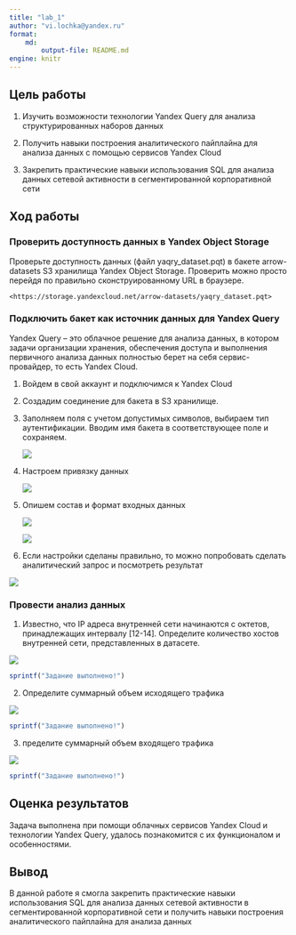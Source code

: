 ---
title: "lab_1"
author: "vi.lochka@yandex.ru"
format: 
    md:
        output-file: README.md
engine: knitr
---

## Цель работы

1. Изучить возможности технологии Yandex Query для анализа структурированных наборов данных

2. Получить навыки построения аналитического пайплайна для анализа данных с помощью сервисов Yandex Cloud

3. Закрепить практические навыки использования SQL для анализа данных сетевой активности в сегментированной корпоративной сети

## Ход работы

### Проверить доступность данных в Yandex Object Storage

Проверьте доступность данных (файл yaqry_dataset.pqt) в бакете arrow-datasets S3 хранилища Yandex Object Storage. Проверить можно просто перейдя по правильно сконструированному URL в браузере.

    <https://storage.yandexcloud.net/arrow-datasets/yaqry_dataset.pqt>

### Подключить бакет как источник данных для Yandex Query

Yandex Query -- это облачное решение для анализа данных, в котором задачи организации хранения, обеспечения доступа и выполнения первичного анализа данных полностью берет на себя сервис-провайдер, то есть Yandex Cloud.

1. Войдем в свой аккаунт и подключимся к Yandex Cloud

2. Создадим соединение для бакета в S3 хранилище.

3. Заполняем поля с учетом допустимых символов, выбираем тип аутентификации. Вводим имя бакета в соответствующее поле и сохраняем.

    ![](https://github.com/vikulek/Threat_Hunting_3/blob/master/lab_1/screens/photo_1.jpg)

4. Настроем привязку данных

    ![](https://github.com/vikulek/Threat_Hunting_3/blob/master/lab_1/screens/photo_2.jpg)

5. Опишем состав и формат входных данных

    ![](https://github.com/vikulek/Threat_Hunting_3/blob/master/lab_1/screens/photo_3.jpg)

    ![](https://github.com/vikulek/Threat_Hunting_3/blob/master/lab_1/screens/photo_4.jpg)

6. Если настройки сделаны правильно, то можно попробовать сделать аналитический запрос и посмотреть результат

![](https://github.com/vikulek/Threat_Hunting_3/blob/master/lab_1/screens/photo_5.jpg)

### Провести анализ данных

1. Известно, что IP адреса внутренней сети начинаются с октетов, принадлежащих интервалу \[12-14\]. Определите количество хостов внутренней сети, представленных в датасете.

![](https://github.com/vikulek/Threat_Hunting_3/blob/master/lab_1/screens/photo_6.jpg)

```{r}
sprintf("Задание выполнено!")
```

2. Определите суммарный объем исходящего трафика

![](https://github.com/vikulek/Threat_Hunting_3/blob/master/lab_1/screens/photo_7.jpg)

```{r}
sprintf("Задание выполнено!")
```
3. пределите суммарный объем входящего трафика

![](https://github.com/vikulek/Threat_Hunting_3/blob/master/lab_1/screens/photo_8.jpg)

```{r}
sprintf("Задание выполнено!")
```

## Оценка результатов

Задача выполнена при помощи облачных сервисов Yandex Cloud и технологии Yandex Query, удалось познакомится с их функционалом и особенностями.

## Вывод

В данной работе я смогла закрепить практические навыки использования SQL для анализа данных сетевой активности в сегментированной корпоративной сети и получить навыки построения аналитического пайплайна для анализа данных
